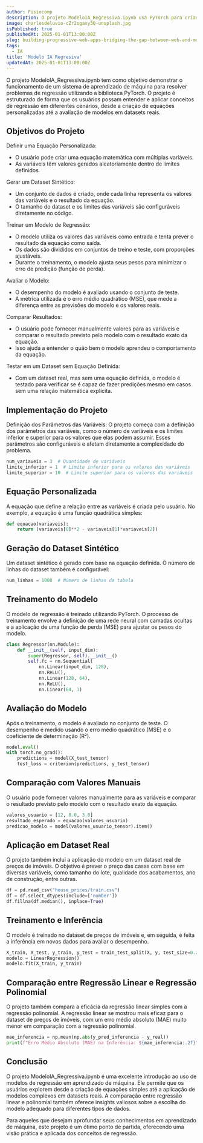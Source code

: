 ```yaml
---
author: Fisiocomp
description: O projeto ModeloIA_Regressiva.ipynb usa PyTorch para criar e treinar modelos de regressão, desde equações simples até datasets reais, como preços de imóveis. Ele compara regressão linear e polinomial, mostrando como escolher o melhor modelo para cada cenário. Ideal para aprender regressão de forma prática.
image: charlesdeluvio-cZr2sgaxy3Q-unsplash.jpg
isPublished: true
publishedAt: 2025-01-01T13:00:00Z
slug: building-progressive-web-apps-bridging-the-gap-between-web-and-mobile
tags:
  - IA
title: 'Modelo IA Regresiva'
updatedAt: 2025-01-01T13:00:00Z
---
```


O projeto ModeloIA_Regressiva.ipynb tem como objetivo demonstrar o funcionamento de um sistema de aprendizado de máquina para resolver problemas de regressão utilizando a biblioteca PyTorch. O projeto é estruturado de forma que os usuários possam entender e aplicar conceitos de regressão em diferentes cenários, desde a criação de equações personalizadas até a avaliação de modelos em datasets reais.

## Objetivos do Projeto
Definir uma Equação Personalizada:
- O usuário pode criar uma equação matemática com múltiplas variáveis.
- As variáveis têm valores gerados aleatoriamente dentro de limites definidos.

Gerar um Dataset Sintético:
- Um conjunto de dados é criado, onde cada linha representa os valores das variáveis e o resultado da equação.
- O tamanho do dataset e os limites das variáveis são configuráveis diretamente no código.

Treinar um Modelo de Regressão:
- O modelo utiliza os valores das variáveis como entrada e tenta prever o resultado da equação como saída.
- Os dados são divididos em conjuntos de treino e teste, com proporções ajustáveis.
- Durante o treinamento, o modelo ajusta seus pesos para minimizar o erro de predição (função de perda).

Avaliar o Modelo:
- O desempenho do modelo é avaliado usando o conjunto de teste.
- A métrica utilizada é o erro médio quadrático (MSE), que mede a diferença entre as previsões do modelo e os valores reais.

Comparar Resultados:
- O usuário pode fornecer manualmente valores para as variáveis e comparar o resultado previsto pelo modelo com o resultado exato da equação.
- Isso ajuda a entender o quão bem o modelo aprendeu o comportamento da equação.

Testar em um Dataset sem Equação Definida:
- Com um dataset real, mas sem uma equação definida, o modelo é testado para verificar se é capaz de fazer predições mesmo em casos sem uma relação matemática explícita.

## Implementação do Projeto
Definição dos Parâmetros das Variáveis:
O projeto começa com a definição dos parâmetros das variáveis, como o número de variáveis e os limites inferior e superior para os valores que elas podem assumir. Esses parâmetros são configuráveis e afetam diretamente a complexidade do problema.

```python
num_variaveis = 3  # Quantidade de variáveis
limite_inferior = 1  # Limite inferior para os valores das variáveis
limite_superior = 10  # Limite superior para os valores das variáveis
```

## Equação Personalizada
A equação que define a relação entre as variáveis é criada pelo usuário. No exemplo, a equação é uma função quadrática simples:

```python { 1-3,4= }
def equacao(variaveis):
    return (variaveis[0]**2 - variaveis[1]*variaveis[2])
```

## Geração do Dataset Sintético
Um dataset sintético é gerado com base na equação definida. O número de linhas do dataset também é configurável:

```python
num_linhas = 1000  # Número de linhas da tabela
```

## Treinamento do Modelo
O modelo de regressão é treinado utilizando PyTorch. O processo de treinamento envolve a definição de uma rede neural com camadas ocultas e a aplicação de uma função de perda (MSE) para ajustar os pesos do modelo.

```python
class Regressor(nn.Module):
    def __init__(self, input_dim):
        super(Regressor, self).__init__()
        self.fc = nn.Sequential(
            nn.Linear(input_dim, 128),
            nn.ReLU(),
            nn.Linear(128, 64),
            nn.ReLU(),
            nn.Linear(64, 1)
```

## Avaliação do Modelo
Após o treinamento, o modelo é avaliado no conjunto de teste. O desempenho é medido usando o erro médio quadrático (MSE) e o coeficiente de determinação (R²).

```python
model.eval()
with torch.no_grad():
    predictions = model(X_test_tensor)
    test_loss = criterion(predictions, y_test_tensor)
```

## Comparação com Valores Manuais
O usuário pode fornecer valores manualmente para as variáveis e comparar o resultado previsto pelo modelo com o resultado exato da equação.

```python
valores_usuario = [12, 8.0, 3.0]
resultado_esperado = equacao(valores_usuario)
predicao_modelo = model(valores_usuario_tensor).item()
```

## Aplicação em Dataset Real
O projeto também inclui a aplicação do modelo em um dataset real de preços de imóveis. O objetivo é prever o preço das casas com base em diversas variáveis, como tamanho do lote, qualidade dos acabamentos, ano de construção, entre outras.

```python
df = pd.read_csv("house_prices/train.csv")
df = df.select_dtypes(include=['number'])
df.fillna(df.median(), inplace=True)
```

## Treinamento e Inferência
O modelo é treinado no dataset de preços de imóveis e, em seguida, é feita a inferência em novos dados para avaliar o desempenho.

```python
X_train, X_test, y_train, y_test = train_test_split(X, y, test_size=0.2, random_state=42)
modelo = LinearRegression()
modelo.fit(X_train, y_train)
```

## Comparação entre Regressão Linear e Regressão Polinomial
O projeto também compara a eficácia da regressão linear simples com a regressão polinomial. A regressão linear se mostrou mais eficaz para o dataset de preços de imóveis, com um erro médio absoluto (MAE) muito menor em comparação com a regressão polinomial.

```python
mae_inferencia = np.mean(np.abs(y_pred_inferencia - y_real))
print(f"Erro Médio Absoluto (MAE) na Inferência: ${mae_inferencia:.2f}")
```

## Conclusão
O projeto ModeloIA_Regressiva.ipynb é uma excelente introdução ao uso de modelos de regressão em aprendizado de máquina. Ele permite que os usuários explorem desde a criação de equações simples até a aplicação de modelos complexos em datasets reais. A comparação entre regressão linear e polinomial também oferece insights valiosos sobre a escolha do modelo adequado para diferentes tipos de dados.

Para aqueles que desejam aprofundar seus conhecimentos em aprendizado de máquina, este projeto é um ótimo ponto de partida, oferecendo uma visão prática e aplicada dos conceitos de regressão.